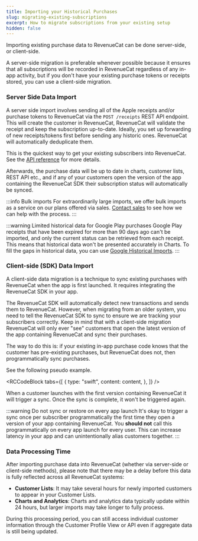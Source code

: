 ```yaml
---
title: Importing your Historical Purchases
slug: migrating-existing-subscriptions
excerpt: How to migrate subscriptions from your existing setup
hidden: false
---
```


Importing existing purchase data to RevenueCat can be done server-side, or client-side.

A server-side migration is preferable whenever possible because it ensures that all subscriptions will be recorded in RevenueCat regardless of any in-app activity, but if you don't have your existing purchase tokens or receipts stored, you can use a client-side migration.

### Server Side Data Import

A server side import involves sending all of the Apple receipts and/or purchase tokens to RevenueCat via the `POST /receipts` REST API endpoint. This will create the customer in RevenueCat, RevenueCat will validate the receipt and keep the subscription up-to-date. Ideally, you set up forwarding of new receipts/tokens first before sending any historic ones. RevenueCat will automatically deduplicate them.

This is the quickest way to get your existing subscribers into RevenueCat. See the [API reference](https://www.revenuecat.com/docs/api-v1#tag/transactions/operation/receipts) for more details.

Afterwards, the purchase data will be up to date in charts, customer lists, REST API etc., and if any of your customers open the version of the app containing the RevenueCat SDK their subscription status will automatically be synced.

:::info Bulk imports
For extraordinarily large imports, we offer bulk imports as a service on our plans offered via sales. [Contact sales](https://www.revenuecat.com/book-a-demo/) to see how we can help with the process.
:::

:::warning Limited historical data for Google Play purchases
Google Play receipts that have been expired for more than 90 days ago can't be imported, and only the current status can be retrieved from each receipt. This means that historical data won't be presented accurately in Charts. To fill the gaps in historical data, you can use [Google Historical Imports](/migrating-to-revenuecat/migrating-existing-subscriptions/google-historical-import).
:::

### Client-side (SDK) Data Import

A client-side data migration is a technique to sync existing purchases with RevenueCat when the app is first launched. It requires integrating the RevenueCat SDK in your app.

The RevenueCat SDK will automatically detect new transactions and sends them to RevenueCat. However, when migrating from an older system, you need to tell the RevenueCat SDK to sync to ensure we are tracking your subscribers correctly. Keep in mind that with a client-side migration RevenueCat will only ever "see" customers that open the latest version of the app containing RevenueCat and sync their purchases.

The way to do this is: if your existing in-app purchase code knows that the customer has pre-existing purchases, but RevenueCat does not, then programmatically sync purchases.

See the following pseudo example.


<RCCodeBlock
  tabs={[
    {
      type: "swift",
      content: content,
    },
  ]}
/>

When a customer launches with the first version containing RevenueCat it will trigger a sync. Once the sync is complete, it won't be triggered again.

:::warning Do not sync or restore on every app launch
It's okay to trigger a sync once per subscriber programmatically the first time they open a version of your app containing RevenueCat. You **should not** call this programmatically on every app launch for every user. This can increase latency in your app and can unintentionally alias customers together.
:::

### Data Processing Time

After importing purchase data into RevenueCat (whether via server-side or client-side methods), please note that there may be a delay before this data is fully reflected across all RevenueCat systems:

- **Customer Lists**: It may take several hours for newly imported customers to appear in your Customer Lists.
- **Charts and Analytics**: Charts and analytics data typically update within 24 hours, but larger imports may take longer to fully process.

During this processing period, you can still access individual customer information through the Customer Profile View or API even if aggregate data is still being updated.

